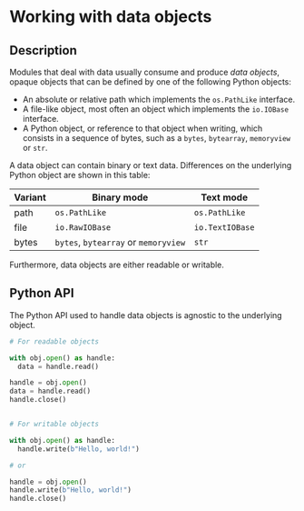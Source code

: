

# Working with data objects


## Description

Modules that deal with data usually consume and produce _data objects_, opaque objects that can be defined by one of the following Python objects:

- An absolute or relative path which implements the `os.PathLike` interface.
- A file-like object, most often an object which implements the `io.IOBase` interface.
- A Python object, or reference to that object when writing, which consists in a sequence of bytes, such as a `bytes`, `bytearray`, `memoryview` or `str`.

A data object can contain binary or text data. Differences on the underlying Python object are shown in this table:

| Variant | Binary mode                          | Text mode       |
|---------|--------------------------------------|-----------------|
| path    | `os.PathLike`                        | `os.PathLike`   |
| file    | `io.RawIOBase`                       | `io.TextIOBase` |
| bytes   | `bytes`, `bytearray` or `memoryview` | `str`           |

Furthermore, data objects are either readable or writable.


## Python API

The Python API used to handle data objects is agnostic to the underlying object.

```py
# For readable objects

with obj.open() as handle:
  data = handle.read()

handle = obj.open()
data = handle.read()
handle.close()


# For writable objects

with obj.open() as handle:
  handle.write(b"Hello, world!")

# or

handle = obj.open()
handle.write(b"Hello, world!")
handle.close()
```
